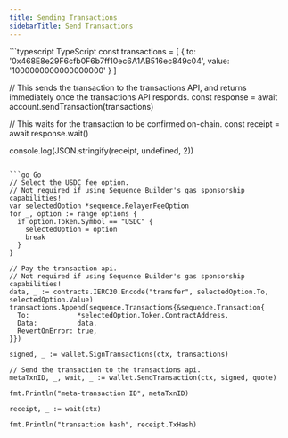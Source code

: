```yaml
---
title: Sending Transactions
sidebarTitle: Send Transactions
---
```


<CodeGroup>
  ```typescript TypeScript
  const transactions = [
    {
      to: '0x468E8e29F6cfb0F6b7ff10ec6A1AB516ec849c04',
      value: '1000000000000000000'
    }
  ]

  // This sends the transaction to the transactions API, and returns immediately once the transactions API responds.
  const response = await account.sendTransaction(transactions)

  // This waits for the transaction to be confirmed on-chain.
  const receipt = await response.wait()

  console.log(JSON.stringify(receipt, undefined, 2))
  ```

  ```go Go
  // Select the USDC fee option.
  // Not required if using Sequence Builder's gas sponsorship capabilities!
  var selectedOption *sequence.RelayerFeeOption
  for _, option := range options {
    if option.Token.Symbol == "USDC" {
      selectedOption = option
      break
    }
  }

  // Pay the transaction api.
  // Not required if using Sequence Builder's gas sponsorship capabilities!
  data, _ := contracts.IERC20.Encode("transfer", selectedOption.To, selectedOption.Value)
  transactions.Append(sequence.Transactions{&sequence.Transaction{
    To:            *selectedOption.Token.ContractAddress,
    Data:          data,
    RevertOnError: true,
  }})

  signed, _ := wallet.SignTransactions(ctx, transactions)

  // Send the transaction to the transactions api.
  metaTxnID, _, wait, _ := wallet.SendTransaction(ctx, signed, quote)

  fmt.Println("meta-transaction ID", metaTxnID)

  receipt, _ := wait(ctx)

  fmt.Println("transaction hash", receipt.TxHash)
  ```
</CodeGroup>